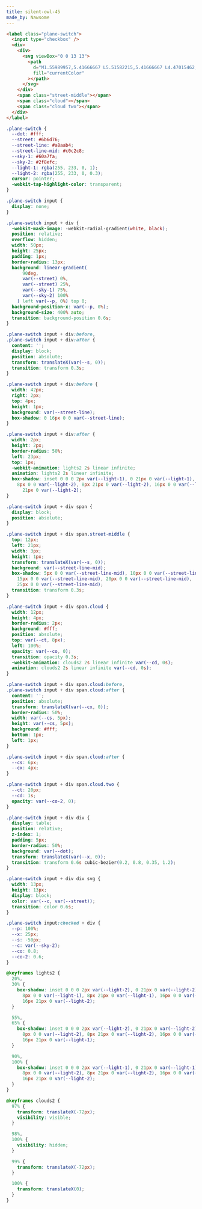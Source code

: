 ```yaml
---
title: silent-owl-45
made_by: Nawsome
---
```


```html
<label class="plane-switch">
  <input type="checkbox" />
  <div>
    <div>
      <svg viewBox="0 0 13 13">
        <path
          d="M1.55989957,5.41666667 L5.51582215,5.41666667 L4.47015462,0.108333333 L4.47015462,0.108333333 C4.47015462,0.0634601974 4.49708054,0.0249592654 4.5354546,0.00851337035 L4.57707145,0 L5.36229752,0 C5.43359776,0 5.50087375,0.028779451 5.55026392,0.0782711996 L5.59317877,0.134368264 L7.13659662,2.81558333 L8.29565964,2.81666667 C8.53185377,2.81666667 8.72332694,3.01067661 8.72332694,3.25 C8.72332694,3.48932339 8.53185377,3.68333333 8.29565964,3.68333333 L7.63589819,3.68225 L8.63450135,5.41666667 L11.9308317,5.41666667 C12.5213171,5.41666667 13,5.90169152 13,6.5 C13,7.09830848 12.5213171,7.58333333 11.9308317,7.58333333 L8.63450135,7.58333333 L7.63589819,9.31666667 L8.29565964,9.31666667 C8.53185377,9.31666667 8.72332694,9.51067661 8.72332694,9.75 C8.72332694,9.98932339 8.53185377,10.1833333 8.29565964,10.1833333 L7.13659662,10.1833333 L5.59317877,12.8656317 C5.55725264,12.9280353 5.49882018,12.9724157 5.43174295,12.9907056 L5.36229752,13 L4.57707145,13 L4.55610333,12.9978962 C4.51267695,12.9890959 4.48069792,12.9547924 4.47230803,12.9134397 L4.47223088,12.8704208 L5.51582215,7.58333333 L1.55989957,7.58333333 L0.891288881,8.55114605 C0.853775374,8.60544678 0.798421006,8.64327676 0.73629202,8.65879796 L0.672314689,8.66666667 L0.106844414,8.66666667 L0.0715243949,8.66058466 L0.0715243949,8.66058466 C0.0297243066,8.6457608 0.00275502199,8.60729104 0,8.5651586 L0.00593007386,8.52254537 L0.580855011,6.85813984 C0.64492547,6.67265611 0.6577034,6.47392717 0.619193545,6.28316421 L0.580694768,6.14191703 L0.00601851064,4.48064746 C0.00203480725,4.4691314 0,4.45701613 0,4.44481314 C0,4.39994001 0.0269259152,4.36143908 0.0652999725,4.34499318 L0.106916826,4.33647981 L0.672546853,4.33647981 C0.737865848,4.33647981 0.80011301,4.36066329 0.848265401,4.40322477 L0.89131128,4.45169723 L1.55989957,5.41666667 Z"
          fill="currentColor"
        ></path>
      </svg>
    </div>
    <span class="street-middle"></span>
    <span class="cloud"></span>
    <span class="cloud two"></span>
  </div>
</label>
```

```css
.plane-switch {
  --dot: #fff;
  --street: #6b6d76;
  --street-line: #a8aab4;
  --street-line-mid: #c0c2c8;
  --sky-1: #60a7fa;
  --sky-2: #2f8efc;
  --light-1: rgba(255, 233, 0, 1);
  --light-2: rgba(255, 233, 0, 0.3);
  cursor: pointer;
  -webkit-tap-highlight-color: transparent;
}

.plane-switch input {
  display: none;
}

.plane-switch input + div {
  -webkit-mask-image: -webkit-radial-gradient(white, black);
  position: relative;
  overflow: hidden;
  width: 50px;
  height: 25px;
  padding: 1px;
  border-radius: 13px;
  background: linear-gradient(
      90deg,
      var(--street) 0%,
      var(--street) 25%,
      var(--sky-1) 75%,
      var(--sky-2) 100%
    ) left var(--p, 0%) top 0;
  background-position-x: var(--p, 0%);
  background-size: 400% auto;
  transition: background-position 0.6s;
}

.plane-switch input + div:before,
.plane-switch input + div:after {
  content: '';
  display: block;
  position: absolute;
  transform: translateX(var(--s, 0));
  transition: transform 0.3s;
}

.plane-switch input + div:before {
  width: 42px;
  right: 2px;
  top: 4px;
  height: 1px;
  background: var(--street-line);
  box-shadow: 0 16px 0 0 var(--street-line);
}

.plane-switch input + div:after {
  width: 2px;
  height: 2px;
  border-radius: 50%;
  left: 23px;
  top: 1px;
  -webkit-animation: lights2 2s linear infinite;
  animation: lights2 2s linear infinite;
  box-shadow: inset 0 0 0 2px var(--light-1), 0 21px 0 var(--light-1),
    8px 0 0 var(--light-2), 8px 21px 0 var(--light-2), 16px 0 0 var(--light-2), 16px
      21px 0 var(--light-2);
}

.plane-switch input + div span {
  display: block;
  position: absolute;
}

.plane-switch input + div span.street-middle {
  top: 12px;
  left: 21px;
  width: 3px;
  height: 1px;
  transform: translateX(var(--s, 0));
  background: var(--street-line-mid);
  box-shadow: 5px 0 0 var(--street-line-mid), 10px 0 0 var(--street-line-mid),
    15px 0 0 var(--street-line-mid), 20px 0 0 var(--street-line-mid),
    25px 0 0 var(--street-line-mid);
  transition: transform 0.3s;
}

.plane-switch input + div span.cloud {
  width: 12px;
  height: 4px;
  border-radius: 2px;
  background: #fff;
  position: absolute;
  top: var(--ct, 8px);
  left: 100%;
  opacity: var(--co, 0);
  transition: opacity 0.3s;
  -webkit-animation: clouds2 2s linear infinite var(--cd, 0s);
  animation: clouds2 2s linear infinite var(--cd, 0s);
}

.plane-switch input + div span.cloud:before,
.plane-switch input + div span.cloud:after {
  content: '';
  position: absolute;
  transform: translateX(var(--cx, 0));
  border-radius: 50%;
  width: var(--cs, 5px);
  height: var(--cs, 5px);
  background: #fff;
  bottom: 1px;
  left: 1px;
}

.plane-switch input + div span.cloud:after {
  --cs: 6px;
  --cx: 4px;
}

.plane-switch input + div span.cloud.two {
  --ct: 20px;
  --cd: 1s;
  opacity: var(--co-2, 0);
}

.plane-switch input + div div {
  display: table;
  position: relative;
  z-index: 1;
  padding: 5px;
  border-radius: 50%;
  background: var(--dot);
  transform: translateX(var(--x, 0));
  transition: transform 0.6s cubic-bezier(0.2, 0.8, 0.35, 1.2);
}

.plane-switch input + div div svg {
  width: 13px;
  height: 13px;
  display: block;
  color: var(--c, var(--street));
  transition: color 0.6s;
}

.plane-switch input:checked + div {
  --p: 100%;
  --x: 25px;
  --s: -50px;
  --c: var(--sky-2);
  --co: 0.8;
  --co-2: 0.6;
}

@keyframes lights2 {
  20%,
  30% {
    box-shadow: inset 0 0 0 2px var(--light-2), 0 21px 0 var(--light-2),
      8px 0 0 var(--light-1), 8px 21px 0 var(--light-1), 16px 0 0 var(--light-2),
      16px 21px 0 var(--light-2);
  }

  55%,
  65% {
    box-shadow: inset 0 0 0 2px var(--light-2), 0 21px 0 var(--light-2),
      8px 0 0 var(--light-2), 8px 21px 0 var(--light-2), 16px 0 0 var(--light-1),
      16px 21px 0 var(--light-1);
  }

  90%,
  100% {
    box-shadow: inset 0 0 0 2px var(--light-1), 0 21px 0 var(--light-1),
      8px 0 0 var(--light-2), 8px 21px 0 var(--light-2), 16px 0 0 var(--light-2),
      16px 21px 0 var(--light-2);
  }
}

@keyframes clouds2 {
  97% {
    transform: translateX(-72px);
    visibility: visible;
  }

  98%,
  100% {
    visibility: hidden;
  }

  99% {
    transform: translateX(-72px);
  }

  100% {
    transform: translateX(0);
  }
}
```
